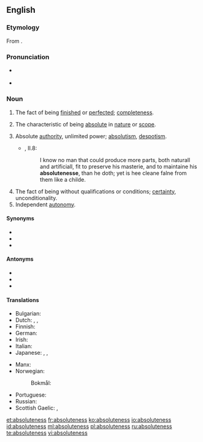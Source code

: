 ==English==

===Etymology===
From {{suffix|absolute|ness|lang=en}}.

===Pronunciation===
* {{a|UK}} {{IPA|/ˈab.sə.luːt.nəs/|/ab.səˈluːt.nəs/|lang=en}}
* {{a|US}} {{IPA|/ˈæb.səˌlut.nəs/|lang=en}}

===Noun===
{{en-noun|-|es}}

# {{label|en|obsolete}} The fact of being [[finished]] or [[perfected]]; [[completeness]]. {{defdate|Attested from the mid 16<sup>th</sup> century until the 17<sup>th</sup> century.}}
# The characteristic of being [[absolute]] in [[nature]] or [[scope]].
#: {{ux|en|the '''absoluteness''' of his sovereignty, the '''absoluteness''' of his convictions}}
# Absolute [[authority]], unlimited power; [[absolutism]], [[despotism]]. {{defdate|First attested in the 16<sup>th</sup> century.}}
#* {{RQ:Flr Mntgn Essays}}, II.8:
#*: I know no man that could produce more parts, both naturall and artificiall, fit to preserve his masterie, and to maintaine his '''absolutenesse''', than he doth; yet is hee cleane falne from them like a childe.
# The fact of being without qualifications or conditions; [[certainty]], unconditionality. {{defdate|First attested in the 17<sup>th</sup> century.}}
# Independent [[autonomy]]. {{defdate|First attested in the 17<sup>th</sup> century.}}

====Synonyms====
* {{l|en|unconditionality}}
* {{l|en|unlimitedness}}
* {{l|en|certainty}}

====Antonyms====
* {{l|en|conditionality}}
* {{l|en|limitedness}}
* {{l|en|relativity}}

====Translations====
{{trans-top|the fact free from any conditions or other beings}}
* Bulgarian: {{t|bg|абсолютност|f|tr=absolyútnost|sc=Cyrl}}
* Dutch: {{t|nl|absoluutheid|m}}, {{t|nl|volstrektheid|m}}, {{t|nl|onbeperktheid|m}}
* Finnish: {{t+|fi|ehdottomuus}}
* German: {{t+|de|Absolutheit|f}}
* Irish: {{t|ga|absalóideacht|f}}
* Italian: {{t|it|assolutezza|f}}
* Japanese: {{t+|ja|絶対|tr=zettai|sc=Jpan}}, {{t|ja|絶対性|tr=zettaisei|sc=Jpan}}, {{t|ja|無条件|tr=mujōken|sc=Jpan}}
{{trans-mid}}
* Manx: {{t|gv|ard-phooaralys|m}}
* Norwegian:
*: Bokmål: {{t+|nb|absolutthet|m|f}}
* Portuguese: {{t|pt|absoluteza|f}}
* Russian: {{t+|ru|абсолю́тность|f}}
* Scottish Gaelic: {{t|gd|iomlanachd|f}}, {{t|gd|dligheachas|m}}
{{trans-bottom}}

[[et:absoluteness]]
[[fr:absoluteness]]
[[ko:absoluteness]]
[[io:absoluteness]]
[[id:absoluteness]]
[[ml:absoluteness]]
[[pl:absoluteness]]
[[ru:absoluteness]]
[[te:absoluteness]]
[[vi:absoluteness]]
